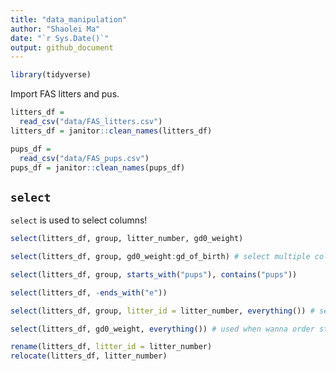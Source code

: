 ```yaml
---
title: "data_manipulation"
author: "Shaolei Ma"
date: "`r Sys.Date()`"
output: github_document
---
```


```r
library(tidyverse)
```

Import FAS litters and pus.

```r
litters_df = 
  read_csv("data/FAS_litters.csv")
litters_df = janitor::clean_names(litters_df)

pups_df = 
  read_csv("data/FAS_pups.csv")
pups_df = janitor::clean_names(pups_df)
```

## `select`

`select` is used to select columns!

```r
select(litters_df, group, litter_number, gd0_weight)

select(litters_df, group, gd0_weight:gd_of_birth) # select multiple columns

select(litters_df, group, starts_with("pups"), contains("pups"))

select(litters_df, -ends_with("e"))

select(litters_df, group, litter_id = litter_number, everything()) # select & rename & keep everything else

select(litters_df, gd0_weight, everything()) # used when wanna order sth and keep everything else
```

```r
rename(litters_df, litter_id = litter_number)
relocate(litters_df, litter_number)
```

